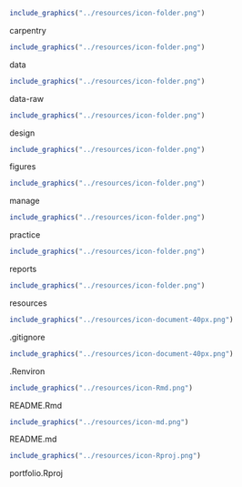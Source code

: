 
```r
include_graphics("../resources/icon-folder.png")
```
carpentry  
```r
include_graphics("../resources/icon-folder.png")
```
data  
```r
include_graphics("../resources/icon-folder.png")
```
data-raw  
```r
include_graphics("../resources/icon-folder.png")
```
design  
```r
include_graphics("../resources/icon-folder.png")
```
figures  
```r
include_graphics("../resources/icon-folder.png")
```
manage  
```r
include_graphics("../resources/icon-folder.png")
```
practice  
```r
include_graphics("../resources/icon-folder.png")
```
reports  
```r
include_graphics("../resources/icon-folder.png")
```
resources  
```r
include_graphics("../resources/icon-document-40px.png")
```
.gitignore  
```r
include_graphics("../resources/icon-document-40px.png")
```
.Renviron  
```r
include_graphics("../resources/icon-Rmd.png")
```
README.Rmd  
```r
include_graphics("../resources/icon-md.png")
```
README.md  
```r
include_graphics("../resources/icon-Rproj.png")
```
portfolio.Rproj  

